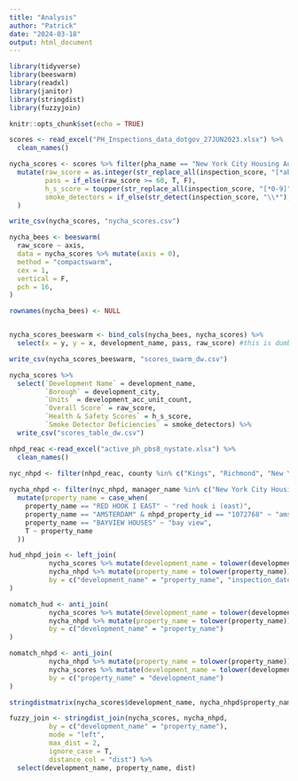 ```yaml
---
title: "Analysis"
author: "Patrick"
date: "2024-03-18"
output: html_document
---
```


```r
library(tidyverse)
library(beeswarm)
library(readxl)
library(janitor)
library(stringdist)
library(fuzzyjoin)

knitr::opts_chunk$set(echo = TRUE)
```


```r
scores <- read_excel("PH_Inspections_data_dotgov_27JUN2023.xlsx") %>% 
  clean_names()
```

```r
nycha_scores <- scores %>% filter(pha_name == "New York City Housing Authority") %>% 
  mutate(raw_score = as.integer(str_replace_all(inspection_score, "[*abc]", "")),
         pass = if_else(raw_score >= 60, T, F),
         h_s_score = toupper(str_replace_all(inspection_score, "[*0-9]", "")),
         smoke_detectors = if_else(str_detect(inspection_score, "\\*"), "Yes", "No")
  )

write_csv(nycha_scores, "nycha_scores.csv")
```

```r

nycha_bees <- beeswarm(
  raw_score ~ axis,
  data = nycha_scores %>% mutate(axis = 0),
  method = "compactswarm",
  cex = 1,
  vertical = F,
  pch = 16,
)

rownames(nycha_bees) <- NULL


nycha_scores_beeswarm <- bind_cols(nycha_bees, nycha_scores) %>% 
  select(x = y, y = x, development_name, pass, raw_score) #this is dumb but makes is a lot easier for DW to read. Switching it to horizontal by just renaming and reordering the x and y columns

write_csv(nycha_scores_beeswarm, "scores_swarm_dw.csv")

```

```r

nycha_scores %>% 
  select(`Development Name` = development_name,
         `Borough` = development_city,
         `Units` = development_acc_unit_count,
         `Overall Score` = raw_score,
         `Health & Safety Scores` = h_s_score,
         `Smoke Detector Deficiencies` = smoke_detectors) %>% 
  write_csv("scores_table_dw.csv")


```

```r

nhpd_reac <-read_excel("active_ph_pbs8_nystate.xlsx") %>% 
  clean_names()
  
nyc_nhpd <- filter(nhpd_reac, county %in% c("Kings", "Richmond", "New York", "Bronx", "Queens"))

nycha_nhpd <- filter(nyc_nhpd, manager_name %in% c("New York City Housing Authority", "NEW YORK CITY HOUSING AUTHORITY")) %>% 
  mutate(property_name = case_when(
    property_name == "RED HOOK I EAST" ~ "red hook i (east)",
    property_name == "AMSTERDAM" & nhpd_property_id == "1072768" ~ "amsterdam addition",
    property_name == "BAYVIEW HOUSES" ~ "bay view",
    T ~ property_name
  ))

hud_nhpd_join <- left_join(
          nycha_scores %>% mutate(development_name = tolower(development_name)),
          nycha_nhpd %>% mutate(property_name = tolower(property_name)),
          by = c("development_name" = "property_name", "inspection_date" = "last_reac_date")
)

nomatch_hud <- anti_join(
          nycha_scores %>% mutate(development_name = tolower(development_name)),
          nycha_nhpd %>% mutate(property_name = tolower(property_name)),
          by = c("development_name" = "property_name")
)

nomatch_nhpd <- anti_join(
          nycha_nhpd %>% mutate(property_name = tolower(property_name)),
          nycha_scores %>% mutate(development_name = tolower(development_name)),
          by = c("property_name" = "development_name")
)

```


```r
stringdistmatrix(nycha_scores$development_name, nycha_nhpd$property_name, method = "jw")

fuzzy_join <- stringdist_join(nycha_scores, nycha_nhpd,
          by = c("development_name" = "property_name"),
          mode = "left",
          max_dist = 2,
          ignore_case = T,
          distance_col = "dist") %>% 
  select(development_name, property_name, dist)


```



